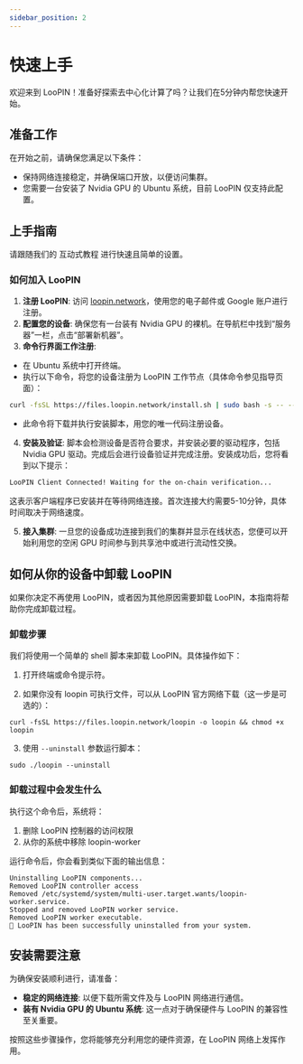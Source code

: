 ```yaml
---
sidebar_position: 2
---
```


# 快速上手

欢迎来到 LooPIN！准备好探索去中心化计算了吗？让我们在5分钟内帮您快速开始。


<div style={{ position: "relative", top: 0, left: 0, width: "100%", height: "100%", colorScheme: "dark", borderRadius: "10px" }}>
    <ReactPlayer controls url={videoUrl} />
</div>

## 准备工作

在开始之前，请确保您满足以下条件：

- 保持网络连接稳定，并确保端口开放，以便访问集群。
- 您需要一台安装了 Nvidia GPU 的 Ubuntu 系统，目前 LooPIN 仅支持此配置。

## 上手指南

请跟随我们的 互动式教程 进行快速且简单的设置。

### 如何加入 LooPIN

1. **注册 LooPIN**: 访问 [loopin.network](https://loopin.network)，使用您的电子邮件或 Google 账户进行注册。
2. **配置您的设备**: 确保您有一台装有 Nvidia GPU 的裸机。在导航栏中找到“服务器”一栏，点击“部署新机器”。
3. **命令行界面工作注册**:
 - 在 Ubuntu 系统中打开终端。
 - 执行以下命令，将您的设备注册为 LooPIN 工作节点（具体命令参见指导页面）：
```bash
curl -fsSL https://files.loopin.network/install.sh | sudo bash -s -- --code <your-unique-code>
```
 - 此命令将下载并执行安装脚本，用您的唯一代码注册设备。
4. **安装及验证**: 脚本会检测设备是否符合要求，并安装必要的驱动程序，包括 Nvidia GPU 驱动。完成后会进行设备验证并完成注册。安装成功后，您将看到以下提示：
```bash
LooPIN Client Connected! Waiting for the on-chain verification...
```
这表示客户端程序已安装并在等待网络连接。首次连接大约需要5-10分钟，具体时间取决于网络速度。

5. **接入集群**: 一旦您的设备成功连接到我们的集群并显示在线状态，您便可以开始利用您的空闲 GPU 时间参与到共享池中或进行流动性交换。

## 如何从你的设备中卸载 LooPIN

如果你决定不再使用 LooPIN，或者因为其他原因需要卸载 LooPIN，本指南将帮助你完成卸载过程。

### 卸载步骤

我们将使用一个简单的 shell 脚本来卸载 LooPIN。具体操作如下：

1. 打开终端或命令提示符。

2. 如果你没有 loopin 可执行文件，可以从 LooPIN 官方网络下载（这一步是可选的）：

```
curl -fsSL https://files.loopin.network/loopin -o loopin && chmod +x loopin
```

3. 使用 `--uninstall` 参数运行脚本：

```
sudo ./loopin --uninstall
```

### 卸载过程中会发生什么

执行这个命令后，系统将：
1. 删除 LooPIN 控制器的访问权限
2. 从你的系统中移除 loopin-worker

运行命令后，你会看到类似下面的输出信息：

```
Uninstalling LooPIN components...
Removed LooPIN controller access
Removed /etc/systemd/system/multi-user.target.wants/loopin-worker.service.
Stopped and removed LooPIN worker service.
Removed LooPIN worker executable.
👋 LooPIN has been successfully uninstalled from your system.
```

## 安装需要注意

为确保安装顺利进行，请准备：

- **稳定的网络连接**: 以便下载所需文件及与 LooPIN 网络进行通信。
- **装有 Nvidia GPU 的 Ubuntu 系统**: 这一点对于确保硬件与 LooPIN 的兼容性至关重要。

按照这些步骤操作，您将能够充分利用您的硬件资源，在 LooPIN 网络上发挥作用。